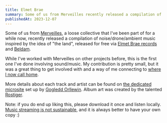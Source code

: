 ```yaml
---
title: Elmet Brae
summary: Some of us from Merveilles recently released a compilation of music inspired by the idea of the land
publishedAt: 2023-12-07
---
```


Some of us from [Merveilles](https://merveilles.town), a loose collective that I've been part of for a while now, recently released a compilation of noise/drone/ambient music inspired by the idea of "the land", released for free via [Elmet Brae records](https://orllewin.github.io/elmet_brae/) and [Beldam](https://beldamrecords.bandcamp.com/).

While I've worked with Merveilles on other projects before, this is the first one I've done involving sound/music. My contribution is pretty small, but it was a great thing to get involved with and a way of me connecting to [where I now call home](https://tom.so/posts/wee-tour-of-p%C5%8Dneke/).

More details about each track and artist can be found on [the dedicated microsite](https://orllewin.github.io/elmet_brae/EB01/) set up by [Gogledd Orllewin](https://orllewin.github.io/). Album art was created by the talented [Rostiger](https://nchrs.xyz/).

Note: if you do end up liking this, please download it once and listen locally. [Music streaming is not sustainable](https://archive.is/7DuT5), and it is always better to have your own copy :)

